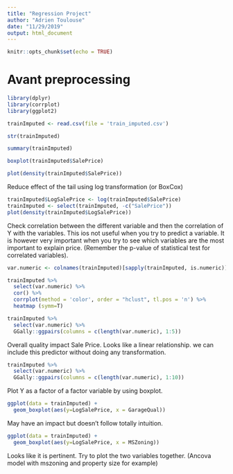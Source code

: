 ```yaml
---
title: "Regression Project"
author: "Adrien Toulouse"
date: "11/29/2019"
output: html_document
---
```


```r
knitr::opts_chunk$set(echo = TRUE)
```

# Avant preprocessing

```r
library(dplyr)
library(corrplot)
library(ggplot2)
```


```r
trainImputed <- read.csv(file = 'train_imputed.csv')
```

```r
str(trainImputed)
```


```r
summary(trainImputed)
```


```r
boxplot(trainImputed$SalePrice)
```

```r
plot(density(trainImputed$SalePrice))
```

Reduce effect of the tail using log transformation (or BoxCox)

```r
trainImputed$LogSalePrice <- log(trainImputed$SalePrice)
trainImputed <- select(trainImputed, -c("SalePrice"))
plot(density(trainImputed$LogSalePrice))
```

Check correlation between the different variable and then the correlation of Y with the variables.
This ios not useful when you try to predict a variable. It is however very important when you try to see which variables are the most important to explain price. (Remember the p-value of statistical test for correlated variables). 

```r
var.numeric <- colnames(trainImputed)[sapply(trainImputed, is.numeric)]

trainImputed %>%
  select(var.numeric) %>%
  cor() %>%
  corrplot(method = 'color', order = "hclust", tl.pos = 'n') %>%
  heatmap (symm=T)
```

```r
trainImputed %>%
  select(var.numeric) %>%
  GGally::ggpairs(columns = c(length(var.numeric), 1:5))
```

Overall quality impact Sale Price. Looks like a linear relationship. we can include this predictor without doing any transformation. 

```r
trainImputed %>%
  select(var.numeric) %>%
  GGally::ggpairs(columns = c(length(var.numeric), 1:10))
```

Plot Y as a factor of a factor variable by using boxplot. 

```r
ggplot(data = trainImputed) + 
  geom_boxplot(aes(y=LogSalePrice, x = GarageQual))
```

May have an impact but doesn't follow totally intuition. 

```r
ggplot(data = trainImputed) + 
  geom_boxplot(aes(y=LogSalePrice, x = MSZoning))
```

Looks like it is pertinent. 
Try to plot the two variables together. (Ancova model with mszoning and property size for example)